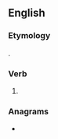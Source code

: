 ==English==

===Etymology===
{{suffix|en|wear|est}}.

===Verb===
{{head|en|verb form}}

# {{en-archaic second-person singular of|wear|lang=en}}

===Anagrams===
* {{anagrams|en|a=aeerstw|sweater}}